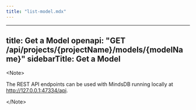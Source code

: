 ```yaml
---
title: "list-model.mdx"
---
```


---
title: Get a Model
openapi: "GET /api/projects/{projectName}/models/{modelName}"
sidebarTitle: Get a Model
---

&lt;Note&gt;

The REST API endpoints can be used with MindsDB running locally at http://127.0.0.1:47334/api. 

&lt;/Note&gt;